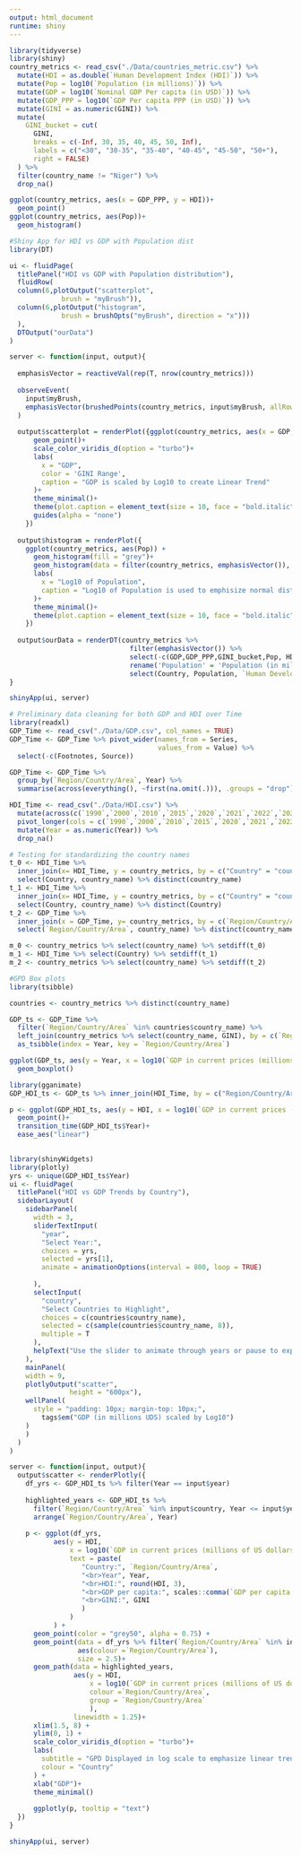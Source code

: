```yaml
---
output: html_document
runtime: shiny
---
```

```r
library(tidyverse)
library(shiny)
country_metrics <- read_csv("./Data/countries_metric.csv") %>% 
  mutate(HDI = as.double(`Human Development Index (HDI)`)) %>%
  mutate(Pop = log10(`Population (in millions)`)) %>%  
  mutate(GDP = log10(`Nominal GDP Per capita (in USD)`)) %>%
  mutate(GDP_PPP = log10(`GDP Per capita PPP (in USD)`)) %>% 
  mutate(GINI = as.numeric(GINI)) %>% 
  mutate(
    GINI_bucket = cut(
      GINI,
      breaks = c(-Inf, 30, 35, 40, 45, 50, Inf),
      labels = c("<30", "30-35", "35-40", "40-45", "45-50", "50+"),
      right = FALSE)
  ) %>% 
  filter(country_name != "Niger") %>% 
  drop_na()

ggplot(country_metrics, aes(x = GDP_PPP, y = HDI))+
  geom_point()
ggplot(country_metrics, aes(Pop))+
  geom_histogram()
```

```r
#Shiny App for HDI vs GDP with Population dist
library(DT)

ui <- fluidPage(
  titlePanel("HDI vs GDP with Population distribution"),
  fluidRow(
  column(6,plotOutput("scatterplot",
             brush = "myBrush")),
  column(6,plotOutput("histogram",
             brush = brushOpts("myBrush", direction = "x")))
  ),
  DTOutput("ourData")
)

server <- function(input, output){
  
  emphasisVector = reactiveVal(rep(T, nrow(country_metrics)))
  
  observeEvent(
    input$myBrush,
    emphasisVector(brushedPoints(country_metrics, input$myBrush, allRows = T)$selected_)
  )
  
  output$scatterplot = renderPlot({ggplot(country_metrics, aes(x = GDP, y = HDI, color = GINI_bucket, alpha = emphasisVector()))+
      geom_point()+
      scale_color_viridis_d(option = "turbo")+
      labs(
        x = "GDP",
        color = 'GINI Range',
        caption = "GDP is scaled by Log10 to create Linear Trend"
      )+
      theme_minimal()+
      theme(plot.caption = element_text(size = 10, face = "bold.italic"))+
      guides(alpha = "none")
    })
  
  output$histogram = renderPlot({
    ggplot(country_metrics, aes(Pop)) +
      geom_histogram(fill = "grey")+
      geom_histogram(data = filter(country_metrics, emphasisVector()), fill = "grey10")+
      labs(
        x = "Log10 of Population",
        caption = "Log10 of Population is used to emphisize normal distribution"
      )+
      theme_minimal()+
      theme(plot.caption = element_text(size = 10, face = "bold.italic"))
    })
  
  output$ourData = renderDT(country_metrics %>% 
                              filter(emphasisVector()) %>% 
                              select(-c(GDP,GDP_PPP,GINI_bucket,Pop, HDI)) %>% 
                              rename('Population' = 'Population (in millions)', 'Country' = "country_name") %>% 
                              select(Country, Population, `Human Development Index (HDI)`, GINI, everything()))
}

shinyApp(ui, server)
```

```r
# Preliminary data cleaning for both GDP and HDI over Time
library(readxl)
GDP_Time <- read_csv("./Data/GDP.csv", col_names = TRUE) 
GDP_Time <- GDP_Time %>% pivot_wider(names_from = Series,
                                     values_from = Value) %>% 
  select(-c(Footnotes, Source))

GDP_Time <- GDP_Time %>% 
  group_by(`Region/Country/Area`, Year) %>% 
  summarise(across(everything(), ~first(na.omit(.))), .groups = "drop")

HDI_Time <- read_csv("./Data/HDI.csv") %>% 
  mutate(across(c(`1990`,`2000`,`2010`,`2015`,`2020`,`2021`,`2022`,`2023`), as.numeric)) %>% 
  pivot_longer(cols = c(`1990`,`2000`,`2010`,`2015`,`2020`,`2021`,`2022`,`2023`), names_to = "Year", values_to = "HDI") %>%
  mutate(Year = as.numeric(Year)) %>% 
  drop_na()
```

```r
# Testing for standardizing the country names
t_0 <- HDI_Time %>% 
  inner_join(x= HDI_Time, y = country_metrics, by = c("Country" = "country_name"), keep = TRUE) %>% 
  select(Country, country_name) %>% distinct(country_name)
t_1 <- HDI_Time %>% 
  inner_join(x= HDI_Time, y = country_metrics, by = c("Country" = "country_name"), keep = TRUE) %>% 
  select(Country, country_name) %>% distinct(Country)
t_2 <- GDP_Time %>% 
  inner_join(x = GDP_Time, y= country_metrics, by = c(`Region/Country/Area` = "country_name"), keep = TRUE) %>% 
  select(`Region/Country/Area`, country_name) %>% distinct(country_name)

m_0 <- country_metrics %>% select(country_name) %>% setdiff(t_0)
m_1 <- HDI_Time %>% select(Country) %>% setdiff(t_1)
m_2 <- country_metrics %>% select(country_name) %>% setdiff(t_2)
```

```r
#GPD Box plots
library(tsibble)

countries <- country_metrics %>% distinct(country_name)

GDP_ts <- GDP_Time %>%
  filter(`Region/Country/Area` %in% countries$country_name) %>%
  left_join(country_metrics %>% select(country_name, GINI), by = c(`Region/Country/Area` = "country_name")) %>% 
  as_tsibble(index = Year, key = `Region/Country/Area`)

ggplot(GDP_ts, aes(y = Year, x = log10(`GDP in current prices (millions of US dollars)`), group = Year))+
  geom_boxplot()
```

```r
library(gganimate)
GDP_HDI_ts <- GDP_ts %>% inner_join(HDI_Time, by = c("Region/Country/Area" = "Country", 'Year'))

p <- ggplot(GDP_HDI_ts, aes(y = HDI, x = log10(`GDP in current prices (millions of US dollars)`), group = Year)) +
  geom_point()+
  transition_time(GDP_HDI_ts$Year)+
  ease_aes("linear")
  

```

```r
library(shinyWidgets)
library(plotly)
yrs <- unique(GDP_HDI_ts$Year)
ui <- fluidPage(
  titlePanel("HDI vs GDP Trends by Country"),
  sidebarLayout(
    sidebarPanel(
      width = 3, 
      sliderTextInput(
        "year",
        "Select Year:",
        choices = yrs,
        selected = yrs[1],
        animate = animationOptions(interval = 800, loop = TRUE)
      
      ),
      selectInput(
        "country",
        "Select Countries to Highlight",
        choices = c(countries$country_name),
        selected = c(sample(countries$country_name, 8)),
        multiple = T
      ),
      helpText("Use the slider to animate through years or pause to explore the data at a given year. Select countries to see their trend line over time.")
    ),
    mainPanel(
    width = 9,
    plotlyOutput("scatter",
               height = "600px"),
    wellPanel(
      style = "padding: 10px; margin-top: 10px;",
        tags$em("GDP (in millions UDS) scaled by Log10")
    )
    )
  )
)

server <- function(input, output){
  output$scatter <- renderPlotly({
    df_yrs <- GDP_HDI_ts %>% filter(Year == input$year)
    
    highlighted_years <- GDP_HDI_ts %>% 
      filter(`Region/Country/Area` %in% input$country, Year <= input$year) %>% 
      arrange(`Region/Country/Area`, Year)
    
    p <- ggplot(df_yrs, 
           aes(y = HDI, 
               x = log10(`GDP in current prices (millions of US dollars)`),
               text = paste(
                  "Country:", `Region/Country/Area`,
                  "<br>Year", Year,
                  "<br>HDI:", round(HDI, 3),
                  "<br>GDP per capita:", scales::comma(`GDP per capita (US dollars)`),
                  "<br>GINI:", GINI
                  )
               )
           ) +
      geom_point(color = "grey50", alpha = 0.75) +
      geom_point(data = df_yrs %>% filter(`Region/Country/Area` %in% input$country), 
                 aes(colour =`Region/Country/Area`),
                 size = 2.5)+
      geom_path(data = highlighted_years, 
                aes(y = HDI, 
                    x = log10(`GDP in current prices (millions of US dollars)`), 
                    colour =`Region/Country/Area`,
                    group = `Region/Country/Area`
                    ),
                linewidth = 1.25)+
      xlim(1.5, 8) +
      ylim(0, 1) +
      scale_color_viridis_d(option = "turbo")+
      labs(
        subtitle = "GPD Displayed in log scale to emphasize linear trend",
        colour = "Country"
      ) +
      xlab("GDP")+
      theme_minimal()
    
      ggplotly(p, tooltip = "text")
  })
}

shinyApp(ui, server)
```



